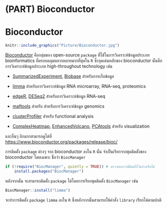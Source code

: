 # (PART) Bioconductor {.unnumbered}

# Bioconductor

```r
knitr::include_graphics("Picture/Bioconductor.jpg")
```

[Bioconductor](https://www.bioconductor.org/) คือกลุ่มของ open-source `package` ที่ใช้ในการวิเคราะห์ข้อมูลประเภท bioinformatics ที่ครอบคลุมหลากหลายมากที่สุดใน `R` ซึ่งจุดเด่นหลักของ bioconductor นั้นคือการวิเคราะห์ข้อมูลประเภท high-throughout technology เช่น

-   [SummarizedExperiment](https://bioconductor.org/packages/release/bioc/html/SummarizedExperiment.html), [Biobase](https://www.bioconductor.org/packages/release/bioc/html/Biobase.html) สำหรับการเก็บข้อมูล

-   [limma](https://bioconductor.org/packages/release/bioc/html/limma.html) สำหรับการวิเคราะห์ข้อมูล RNA microarray, RNA-seq, proteomics

-   [edgeR](https://bioconductor.org/packages/release/bioc/html/edgeR.html), [DESeq2](https://bioconductor.org/packages/release/bioc/html/DESeq2.html) สำหรับการวิเคราะห์ข้อมูล RNA-seq

-   [maftools](https://bioconductor.org/packages/release/bioc/html/maftools.html) สำหรับ สำหรับการวิเคราะห์ข้อมูล genomics

-   [clusterProfiler](https://bioconductor.org/packages/release/bioc/html/clusterProfiler.html) สำหรับ functional analysis

-   [ComplexHeatmap](https://bioconductor.org/packages/ComplexHeatmap/), [EnhancedVolcano](https://bioconductor.org/packages/release/bioc/html/EnhancedVolcano.html), [PCAtools](https://www.bioconductor.org/packages/release/bioc/html/PCAtools.html) สำหรับ visualization

และอื่นๆ อีกมากสามารถดูได้ที่ <https://www.bioconductor.org/packages/release/bioc/>

การติดตั้ง `package` ต่างๆ จาก bioconductor ลงใน `R` นั้น จำเป็นเรียกจากชุดติดตั้งของ bioconductor โดยเฉพาะ ชื่อว่า `BiocManager`

```r
if (!require("BiocManager", quietly = TRUE)) # ตรวจสอบว่ามีติดตั้งไว้แล้วหรือไม่
    install.packages("BiocManager")
```

หลังจากนั้น จะสามารถติดตั้ง `package` ได้โดยการเรียกชุดติดตั้ง `BiocManager` เช่น

```r
BiocManager::install("limma")
```

จะทำการติดตั้ง `package` `limma` ลงใน `R` ซึ่งหลังจากนั้นสามารถใช้คำสั่ง `library` เรียกได้ตามปกติ
